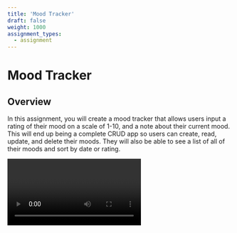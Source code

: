 ```yaml
---
title: 'Mood Tracker'
draft: false
weight: 1000
assignment_types: 
  - assignment
---
```



# Mood Tracker

## Overview

In this assignment, you will create a mood tracker that allows users input a rating of their mood on a scale of 1-10, and a note about their current mood. This will end up being a complete CRUD app so users can create, read, update, and delete their moods. They will also be able to see a list of all of their moods and sort by date or rating.

<Video name="moodtracker1.mp4" type="video/mp4"></Video>
